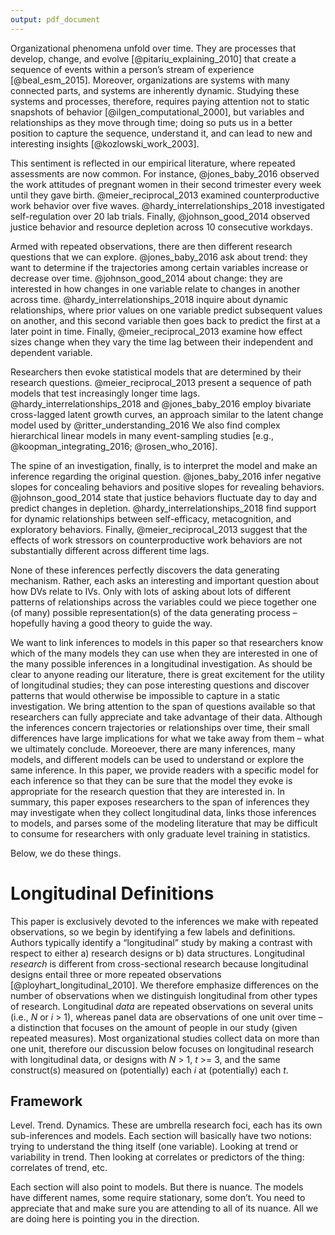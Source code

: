 ```yaml
---
output: pdf_document
---
```


Organizational phenomena unfold over time. They are processes that develop, change, and evolve [@pitariu_explaining_2010] that create a sequence of events within a person's stream of experience [@beal_esm_2015]. Moreover, organizations are systems with many connected parts, and systems are inherently dynamic. Studying these systems and processes, therefore, requires paying attention not to static snapshots of behavior [@ilgen_computational_2000], but variables and relationships as they move through time; doing so puts us in a better position to capture the sequence, understand it, and can lead to new and interesting insights [@kozlowski_work_2003].

This sentiment is reflected in our empirical literature, where repeated assessments are now common. For instance, @jones_baby_2016 observed the work attitudes of pregnant women in their second trimester every week until they gave birth. @meier_reciprocal_2013 examined counterproductive work behavior over five waves. @hardy_interrelationships_2018 investigated self-regulation over 20 lab trials. Finally, @johnson_good_2014 observed justice behavior and resource depletion across 10 consecutive workdays.

Armed with repeated observations, there are then different research questions that we can explore. @jones_baby_2016 ask about trend: they want to determine if the trajectories among certain variables increase or decrease over time. @johnson_good_2014 about change: they are interested in how changes in one variable relate to changes in another across time. @hardy_interrelationships_2018 inquire about dynamic relationships, where prior values on one variable predict subsequent values on another, and this second variable then goes back to predict the first at a later point in time. Finally, @meier_reciprocal_2013 examine how effect sizes change when they vary the time lag between their independent and dependent variable. 

Researchers then evoke statistical models that are determined by their research questions. @meier_reciprocal_2013 present a sequence of path models that test increasingly longer time lags. @hardy_interrelationships_2018 and @jones_baby_2016 employ bivariate cross-lagged latent growth curves, an approach similar to the latent change model used by @ritter_understanding_2016 We also find complex hierarchical linear models in many event-sampling studies [e.g., @koopman_integrating_2016; @rosen_who_2016]. 

The spine of an investigation, finally, is to interpret the model and make an inference regarding the original question. @jones_baby_2016 infer negative slopes for concealing behaviors and positive slopes for revealing behaviors. @johnson_good_2014 state that justice behaviors fluctuate day to day and predict changes in depletion. @hardy_interrelationships_2018 find support for dynamic relationships between self-efficacy, metacognition, and exploratory behaviors. Finally, @meier_reciprocal_2013 suggest that the effects of work stressors on counterproductive work behaviors are not substantially different across different time lags.

None of these inferences perfectly discovers the data generating mechanism. Rather, each asks an interesting and important question about how DVs relate to IVs. Only with lots of asking about lots of different patterns of relationships across the variables could we piece together one (of many) possible representation(s) of the data generating process -- hopefully having a good theory to guide the way.

We want to link inferences to models in this paper so that researchers know which of the many models they can use when they are interested in one of the many possible inferences in a longitudinal investigation. As should be clear to anyone reading our literature, there is great excitement for the utility of longitudinal studies; they can pose interesting questions and discover patterns that would otherwise be impossible to capture in a static investigation. We bring attention to the span of questions available so that researchers can fully appreciate and take advantage of their data. Although the inferences concern trajectories or relationships over time, their small differences have large implications for what we take away from them -- what we ultimately conclude. Moreoever, there are many inferences, many models, and different models can be used to understand or explore the same inference. In this paper, we provide readers with a specific model for each inference so that they can be sure that the model they evoke is appropriate for the research question that they are interested in. In summary, this paper exposes researchers to the span of inferences they may investigate when they collect longitudinal data, links those inferences to models, and parses some of the modeling literature that may be difficult to consume for researchers with only graduate level training in statistics. 

Below, we do these things.

# Longitudinal Definitions

This paper is exclusively devoted to the inferences we make with repeated observations, so we begin by identifying a few labels and definitions. Authors typically identify a "longitudinal" study by making a contrast with respect to either a) research designs or b) data structures. Longitudinal *research* is different from cross-sectional research because longitudinal designs entail three or more repeated observations [@ployhart_longitudinal_2010]. We therefore emphasize differences on the number of observations when we distinguish longitudinal from other types of research. Longitudinal *data* are repeated observations on several units (i.e., $N$ or $i$ > 1), whereas panel data are observations of one unit over time -- a distinction that focuses on the amount of people in our study (given repeated measures). Most organizational studies collect data on more than one unit, therefore our discussion below focuses on longitudinal research with longitudinal data, or designs with $N$ > 1, $t$ >= 3, and the same construct(s) measured on (potentially) each $i$ at (potentially) each $t$. 

## Framework
Level. Trend. Dynamics. These are umbrella research foci, each has its own sub-inferences and models. Each section will basically have two notions: trying to understand the thing itself (one variable). Looking at trend or variability in trend. Then looking at correlates or predictors of the thing: correlates of trend, etc. 

Each section will also point to models. But there is nuance. The models have different names, some require stationary, some don't. You need to appreciate that and make sure you are attending to all of its nuance. All we are doing here is pointing you in the direction. 







